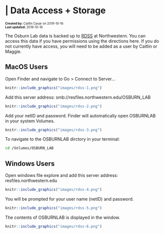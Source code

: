 # | Data Access + Storage {#data-access}
<font size="1">**Created by:** Caitlin Casar on 2019-10-16 </br>
**Last updated:** 2019-10-16 </font>

The Osburn Lab data is backed up to [RDSS](https://www.it.northwestern.edu/research/user-services/storage/research-data.htm) at Northwestern. You can access this data if you have permissions using the directions here. If you do not currently have access, you will need to be added as a user by Caitlin or Maggie. 

## MacOS Users

Open Finder and navigate to Go > Connect to Server...

```r
knitr::include_graphics("images/rdss-1.png")
```

Add this server address: smb://resfiles.northwestern.edu/OSBURN_LAB

```r
knitr::include_graphics("images/rdss-2.png")
```

Add your netID and password. Finder will automatically open OSBURNLAB in your system Volumes. 

```r
knitr::include_graphics("images/rdss-3.png")
```

To navigate to the OSBURNLAB dirctory in your terminal:
```bash
cd /Volumes/OSBURN_LAB
```

## Windows Users

Open windows file explore and add this server address: resfiles.northwestern.edu

```r
knitr::include_graphics("images/rdss-4.png")
```


You will be prompted for your user name (netID) and password. 
```r
knitr::include_graphics("images/rdss-5.png")
```


The contents of OSBURNLAB is displayed in the window.
```r
knitr::include_graphics("images/rdss-6.png")
```
